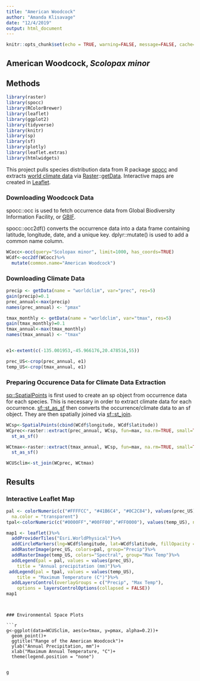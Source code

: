 ```yaml
---
title: "American Woodcock"
author: "Amanda Klisavage"
date: "12/4/2019"
output: html_document
---
```


```r
knitr::opts_chunk$set(echo = TRUE, warning=FALSE, message=FALSE, cache=TRUE)
```

## American Woodcock, *Scolopax minor*


## Methods

```r
library(raster)
library(spocc)
library(RColorBrewer)
library(leaflet)
library(ggplot2)
library(tidyverse)
library(knitr)
library(sp)
library(sf)
library(plotly)
library(leaflet.extras)
library(htmlwidgets)
```


This project pulls species distribution data from R package [spocc](https://cran.r-project.org/web/packages/spocc/spocc.pdf) and  extracts [world climate data](http://worldclim.org/version2) via [Raster](https://cran.r-project.org/web/packages/raster/index.html)::[getData](https://www.rdocumentation.org/packages/raster/versions/3.0-7/topics/getData). Interactive maps are created in  [Leaflet](https://rstudio.github.io/leaflet/).

### Downloading Woodcock Data
spocc::occ is used to fetch occurrence data from Global Biodiversity Information Facility, or [GBIF](https://www.gbif.org/).

spocc::occ2df() converts the occurrence data into a data frame containing latitude, longitude, date, and a unique key. dplyr::mutate() is used to add a common name column.


```r
WCocc<-occ(query="Scolopax minor", limit=1000, has_coords=TRUE)
WCdf<-occ2df(WCocc)%>%
  mutate(common.name="American Woodcock")
```


### Downloading Climate Data

```r
precip <- getData(name = "worldclim", var="prec", res=5)
gain(precip)=0.1
prec_annual<-max(precip)
names(prec_annual) <- "pmax"

tmax_monthly <- getData(name = "worldclim", var="tmax", res=5)
gain(tmax_monthly)=0.1
tmax_annual<-max(tmax_monthly)
names(tmax_annual) <- "tmax"


e1<-extent(c(-135.001953,-45.966176,20.478516,55))

prec_US<-crop(prec_annual, e1)
temp_US<-crop(tmax_annual, e1)
```

### Preparing Occurence Data for Climate Data Extraction

[sp::SpatialPoints](https://www.rdocumentation.org/packages/sp/versions/1.3-1/topics/SpatialPoints) is first used to create an sp object from occurrence data for each species. This is necessary in order to extract climate data for each occurrence. [sf::st_as_sf](https://www.rdocumentation.org/packages/sf/versions/0.8-0/topics/st_as_sf) then converts the occurrence/climate data to an sf object. They are then spatially joined via [sf::st_join](https://www.rdocumentation.org/packages/sf/versions/0.8-0/topics/st_join).

```r
WCsp<-SpatialPoints(cbind(WCdf$longitude, WCdf$latitude))
WCprec<-raster::extract(prec_annual, WCsp, fun=max, na.rm=TRUE, small=TRUE, sp=TRUE)%>%
  st_as_sf()

WCtmax<-raster::extract(tmax_annual, WCsp, fun=max, na.rm=TRUE, small=TRUE, sp=TRUE)%>%
  st_as_sf()

WCUSclim<-st_join(WCprec, WCtmax)
```


## Results

### Interactive Leaflet Map



```r
pal <- colorNumeric(c("#FFFFCC", "#41B6C4", "#0C2C84"), values(prec_US),
  na.color = "transparent")
tpal<-colorNumeric(c("#0000FF","#00FF00","#FF0000"), values(temp_US), na.color="transparent")

map1 <- leaflet()%>%
  addProviderTiles("Esri.WorldPhysical")%>%
  addCircleMarkers(lng=WCdf$longitude, lat=WCdf$latitude, fillOpacity = 0.2, radius=2)%>%
  addRasterImage(prec_US, colors=pal, group="Precip")%>%
  addRasterImage(temp_US, colors="Spectral", group="Max Temp")%>%
  addLegend(pal = pal, values = values(prec_US),
    title = "Annual precipitation (mm)")%>%
 addLegend(pal = tpal, values = values(temp_US),
    title = "Maximum Temperature (C°)")%>%
  addLayersControl(overlayGroups = c("Precip", "Max Temp"),
    options = layersControlOptions(collapsed = FALSE))
map1
```

```


### Environmental Space Plots

```r

g<-ggplot(data=WCUSclim, aes(x=tmax, y=pmax, alpha=0.2))+
  geom_point()+
  ggtitle("Range of the American Woodcock")+
  ylab("Annual Precipitation, mm")+
  xlab("Maximum Annual Temperature, °C")+
  theme(legend.position = "none")


g

```



